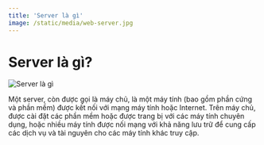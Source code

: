 ```yaml
---
title: 'Server là gì'
image: /static/media/web-server.jpg
---
```


# Server là gì?

![Server là gì](/static/media/web-server.jpg)

Một server, còn được gọi là máy chủ, là một máy tính (bao gồm phần cứng và phần mềm) được kết nối với mạng máy tính hoặc Internet. Trên máy chủ, được cài đặt các phần mềm hoặc được trang bị với các máy tính chuyên dụng, hoặc nhiều máy tính được nối mạng với khả năng lưu trữ để cung cấp các dịch vụ và tài nguyên cho các máy tính khác truy cập.
